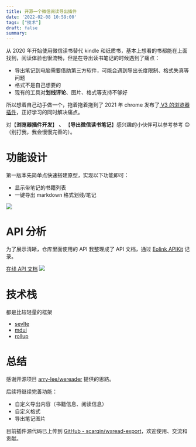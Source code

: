 ```yaml
---
title: 开源一个微信阅读导出插件
date: '2022-02-08 10:59:00'
tags: ["技术"]
draft: false
summary: 
---
```

从 2020 年开始使用微信读书替代 kindle 和纸质书，基本上想看的书都能在上面找到，阅读体验也很流畅，但是在导出读书笔记的时候遇到了痛点：

- 导出笔记到电脑需要借助第三方软件，可能会遇到导出长度限制、格式失真等问题
- 格式不是自己想要的
- 现有的工具对**划线评论**、图片、格式等支持不够好

所以想着自己动手做一个，拖着拖着拖到了 2021 年 chrome 发布了[ V3 的浏览器插件](https://developer.chrome.com/docs/extensions/mv3/intro/)，正好学习的同时解决痛点。

对【**浏览器插件开发**】 **、** 【**导出微信读书笔记**】感兴趣的小伙伴可以参考参考 😊（别打我，我会慢慢完善的）。

# 功能设计

第一版本先简单点快速搭建原型，实现以下功能即可：

- 显示带笔记的书籍列表
- 一键导出 markdown 格式划线/笔记

![](https://images.scar.site/app.png)

# API 分析

为了展示清晰，仓库里面使用的 API 我整理成了 API 文档，通过 [Eolink APIKit](https://www.eolink.com) 记录。

[在线 API 文档](https://scarfree.w.eolink.com/share/project/api/?groupID=-1&shareCode=65wWvE&shareToken=$2y$10$ZVixV4UGvQ221pgkWRQKOO4Ew~2FYGsXSwPbg.NRZO8i7r6hChj5q7e&shareID=355331)
![](https://images.scar.site/eolink.png)

# 技术栈

都是比较轻量的框架

- [sevlte](https://www.sveltejs.cn/)
- [mdui](https://www.mdui.org/)
- [rollup](https://www.rollupjs.com/)

# 总结

感谢开源项目 [arry-lee/wereader](https://github.com/arry-lee/wereader) 提供的思路。

后续将继续完善功能：

- 自定义导出内容（书籍信息、阅读信息）
- 自定义格式
- 导出笔记图片

目前插件源代码已上传到 [GitHub - scarqin/wxread-export](https://github.com/scarqin/wxread-export)，欢迎使用、交流和贡献。
